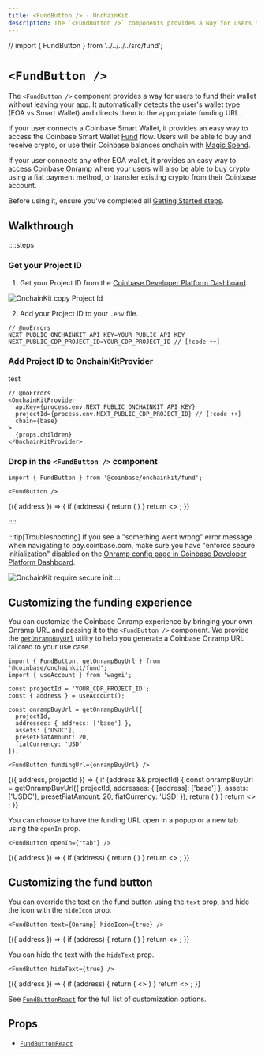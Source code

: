 ```yaml
---
title: <FundButton /> · OnchainKit
description: The `<FundButton />` components provides a way for users to onramp from fiat to crypto from within your app.
---
```


// import { FundButton } from '../../../../src/fund';

# `<FundButton />`

The `<FundButton />` component provides a way for users to fund their wallet without leaving your app. It automatically
detects the user's wallet type (EOA vs Smart Wallet) and directs them to the appropriate funding URL.

If your user connects a Coinbase Smart Wallet, it provides an easy way to access the Coinbase Smart Wallet 
[Fund](https://keys.coinbase.com/fund) flow. Users will be able to buy and receive crypto, or use their Coinbase 
balances onchain with [Magic Spend](https://www.smartwallet.dev/guides/magic-spend).

If your user connects any other EOA wallet, it provides an easy way to access [Coinbase Onramp](https://docs.cdp.coinbase.com/onramp/docs/welcome/)
where your users will also be able to buy crypto using a fiat payment method, or transfer existing crypto from their
Coinbase account.

Before using it, ensure you've completed all [Getting Started steps](/getting-started). 

## Walkthrough

::::steps

### Get your Project ID

1. Get your Project ID from the [Coinbase Developer Platform Dashboard](https://portal.cdp.coinbase.com/).

<img alt="OnchainKit copy Project Id" src="../../assets/copy-project-id.png" />

2. Add your Project ID to your `.env` file.

```tsx twoslash [.env]
// @noErrors
NEXT_PUBLIC_ONCHAINKIT_API_KEY=YOUR_PUBLIC_API_KEY
NEXT_PUBLIC_CDP_PROJECT_ID=YOUR_CDP_PROJECT_ID // [!code ++]
```

### Add Project ID to OnchainKitProvider

test

```tsx twoslash
// @noErrors
<OnchainKitProvider
  apiKey={process.env.NEXT_PUBLIC_ONCHAINKIT_API_KEY} 
  projectId={process.env.NEXT_PUBLIC_CDP_PROJECT_ID} // [!code ++]
  chain={base}
>
  {props.children}
</OnchainKitProvider>
```

### Drop in the ```<FundButton />``` component

```tsx
import { FundButton } from '@coinbase/onchainkit/fund';

<FundButton />
```

<App>
  <FundWrapper>
    {({ address }) => {
      if (address) {
        return (
          <FundButton />
        )
      }
      return <>
        <Wallet>
          <ConnectWallet>
            <Avatar className="h-6 w-6" />
            <Name />
          </ConnectWallet>
        </Wallet>
      </>;
    }}
  </FundWrapper>
</App>

::::

:::tip[Troubleshooting]
If you see a "something went wrong" error message when navigating to pay.coinbase.com, make sure you have "enforce 
secure initialization" disabled on the [Onramp config page in Coinbase Developer Platform Dashboard](https://portal.cdp.coinbase.com/products/onramp).

<img alt="OnchainKit require secure init" src="../../assets/onramp-secure-init.png" />
:::

## Customizing the funding experience

You can customize the Coinbase Onramp experience by bringing your own Onramp URL and passing it to the ```<FundButton />```
component. We provide the [`getOnrampBuyUrl`](/fund/get-onramp-buy-url) utility to help you generate a Coinbase Onramp
URL tailored to your use case.

```tsx
import { FundButton, getOnrampBuyUrl } from '@coinbase/onchainkit/fund';
import { useAccount } from 'wagmi';

const projectId = 'YOUR_CDP_PROJECT_ID';
const { address } = useAccount();

const onrampBuyUrl = getOnrampBuyUrl({
  projectId,
  addresses: { address: ['base'] },
  assets: ['USDC'],
  presetFiatAmount: 20,
  fiatCurrency: 'USD'
});

<FundButton fundingUrl={onrampBuyUrl} />
```

<App>
  <FundWrapper>
    {({ address, projectId }) => {
      if (address && projectId) {
        const onrampBuyUrl = getOnrampBuyUrl({
          projectId,
          addresses: { [address]: ['base'] },
          assets: ['USDC'],
          presetFiatAmount: 20,
          fiatCurrency: 'USD'
        });
        return (
          <FundButton fundingUrl={onrampBuyUrl} />
        )
      }
      return <>
        <Wallet>
          <ConnectWallet>
            <Avatar className="h-6 w-6" />
            <Name />
          </ConnectWallet>
        </Wallet>
      </>;
    }}
  </FundWrapper>
</App>

You can choose to have the funding URL open in a popup or a new tab using the `openIn` prop.

```tsx
<FundButton openIn={"tab"} />
```

<App>
  <FundWrapper>
    {({ address }) => {
      if (address) {
        return (
          <FundButton openIn={"tab"} />
        )
      }
      return <>
        <Wallet>
          <ConnectWallet>
            <Avatar className="h-6 w-6" />
            <Name />
          </ConnectWallet>
        </Wallet>
      </>;
    }}
  </FundWrapper>
</App>

## Customizing the fund button

You can override the text on the fund button using the `text` prop, and hide the icon with the `hideIcon` prop.

```tsx
<FundButton text={Onramp} hideIcon={true} />
```

<App>
  <FundWrapper>
    {({ address }) => {
      if (address) {
        return (
          <FundButton text={"Onramp"} hideIcon={true} />
        )
      }
      return <>
        <Wallet>
          <ConnectWallet>
            <Avatar className="h-6 w-6" />
            <Name />
          </ConnectWallet>
        </Wallet>
      </>;
    }}
  </FundWrapper>
</App>

You can hide the text with the `hideText` prop.

```tsx
<FundButton hideText={true} />
```

<App>
  <FundWrapper>
    {({ address }) => {
      if (address) {
        return (
          <>
            <FundButton hideText={true} />
          </>
        )
      }
      return <>
        <Wallet>
          <ConnectWallet>
            <Avatar className="h-6 w-6" />
            <Name />
          </ConnectWallet>
        </Wallet>
      </>;
    }}
  </FundWrapper>
</App>

See [`FundButtonReact`](/fund/types#fundbuttonreact) for the full list of customization options.

## Props
- [`FundButtonReact`](/fund/types#fundbuttonreact)

